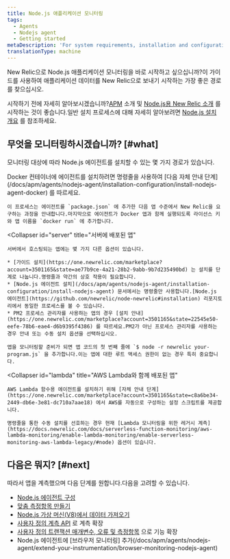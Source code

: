 ```yaml
---
title: Node.js 애플리케이션 모니터링
tags:
  - Agents
  - Nodejs agent
  - Getting started
metaDescription: 'For system requirements, installation and configuration procedures, and troubleshooting tips for New Relic''s Node.js agent, start here.'
translationType: machine
---
```


New Relic으로 Node.js 애플리케이션 모니터링을 바로 시작하고 싶으십니까?이 가이드를 사용하여 애플리케이션 데이터를 New Relic으로 보내기 시작하는 가장 좋은 경로를 찾으십시오.

시작하기 전에 자세히 알아보시겠습니까?[APM](/docs/apm/new-relic-apm/getting-started/introduction-apm) 소개 및 [Node.js용 New Relic 소개](/docs/apm/agents/nodejs-agent/getting-started/introduction-new-relic-nodejs) 를 시작하는 것이 좋습니다.일반 설치 프로세스에 대해 자세히 알아보려면 [Node.js 설치 개요](/docs/apm/agents/nodejs-agent/installation-configuration/install-nodejs-agent) 를 참조하세요.

## 무엇을 모니터링하시겠습니까? [#what]

모니터링 대상에 따라 Node.js 에이전트를 설치할 수 있는 몇 가지 경로가 있습니다.

<CollapserGroup>
  <Collapser
    id="docker"
    title="Docker 컨테이너에 배포된 앱"
  >
    Docker 컨테이너에 에이전트를 설치하려면 명령줄을 사용하여 [다음 자체 안내 단계](/docs/apm/agents/nodejs-agent/installation-configuration/install-nodejs-agent-docker) 를 따르세요.

    이 프로세스는 에이전트를 `package.json` 에 추가한 다음 앱 수준에서 New Relic을 요구하는 과정을 안내합니다.마지막으로 에이전트가 Docker 앱과 함께 실행되도록 라이선스 키와 앱 이름을 `docker run` 에 추가합니다.
  </Collapser>

  <Collapser
    id="server"
    title="서버에 배포된 앱"
  >
    서버에서 호스팅되는 앱에는 몇 가지 다른 옵션이 있습니다.

    * [가이드 설치](https://one.newrelic.com/marketplace?account=3501165&state=ae77b9ce-4a21-28b2-9abb-9b7d235490bd) 는 설치를 단계로 나눕니다.명령줄과 약간의 상호 작용이 필요합니다.
    * [Node.js 에이전트 설치](/docs/apm/agents/nodejs-agent/installation-configuration/install-nodejs-agent) 문서에서는 명령줄만 사용합니다.[Node.js 에이전트](https://github.com/newrelic/node-newrelic#installation) 리포지토리에서 동일한 프로세스를 볼 수 있습니다.
    * PM2 프로세스 관리자를 사용하는 앱의 경우 [설치 안내](https://one.newrelic.com/marketplace?account=3501165&state=22545e50-eefe-78b6-eae4-d6b9395f4386) 를 따르세요.PM2가 아닌 프로세스 관리자를 사용하는 경우 안내 또는 수동 설치 옵션을 선택하십시오.

    앱을 모니터링할 준비가 되면 앱 코드의 첫 번째 줄에 `$ node -r newrelic your-program.js` 을 추가합니다.이는 앱에 대한 루트 액세스 권한이 없는 경우 특히 중요합니다.
  </Collapser>

  <Collapser
    id="lambda"
    title="AWS Lambda와 함께 배포된 앱"
  >
    AWS Lambda 함수용 에이전트를 설치하기 위해 [자체 안내 단계](https://one.newrelic.com/marketplace?account=3501165&state=c8a6be34-2449-db6e-3e81-dc710a7aae18) 에서 AWS를 자동으로 구성하는 설정 스크립트를 제공합니다.

    명령줄을 통한 수동 설치를 선호하는 경우 현재 [Lambda 모니터링을 위한 레거시 계측](https://docs.newrelic.com/docs/serverless-function-monitoring/aws-lambda-monitoring/enable-lambda-monitoring/enable-serverless-monitoring-aws-lambda-legacy/#node) 옵션이 있습니다.
  </Collapser>
</CollapserGroup>

## 다음은 뭐지? [#next]

따라서 앱을 계측했으며 다음 단계를 원합니다.다음을 고려할 수 있습니다.

* [Node.js 에이전트 구성](/docs/apm/agents/nodejs-agent/installation-configuration/nodejs-agent-configuration)
* [맞춤 측정항목 만들기](/docs/apm/agents/nodejs-agent/extend-your-instrumentation/nodejs-custom-metrics)
* [Node.js 가상 머신(V8)에서 데이터 가져오기](/docs/apm/agents/nodejs-agent/extend-your-instrumentation/nodejs-vm-measurements)
* [사용자 정의 계측 API](/docs/apm/agents/nodejs-agent/extend-your-instrumentation/nodejs-custom-instrumentation) 로 계측 확장
* [사용자 정의 트랜잭션 매개변수, 오류 및 측정항목](/docs/apm/agents/nodejs-agent/api-guides/guide-using-nodejs-agent-api) 으로 기능 확장
* Node.js 에이전트에 \[브라우저 모니터링] 추가(/docs/apm/agents/nodejs-agent/extend-your-instrumentation/browser-monitoring-nodejs-agent)